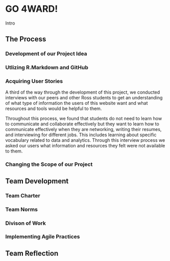 # GO 4WARD!

Intro 

## The Process 
### Development of our Project Idea 
### Utlizing R.Markdown and GitHub 
### Acquiring User Stories 
 A third of the way through the development of this project, we conducted interviews with our peers and other Ross students to get an understanding of what type of information the users of this website want and what resources and tools would be helpful to them. 
 
Throughout this process, we found that students do not need to learn how to communicate and collaborate effectively but they want to learn how to communicate effectively when they are networking, writing their resumes, and interviewing for different jobs. This includes learning about specific vocabulary related to data and analytics. Through this interview process we asked our users what information and resources they felt were not available to them. 

### Changing the Scope of our Project 


## Team Development 
### Team Charter 
### Team Norms 
### Divison of Work 
### Implementing Agile Practices 


## Team Reflection 








